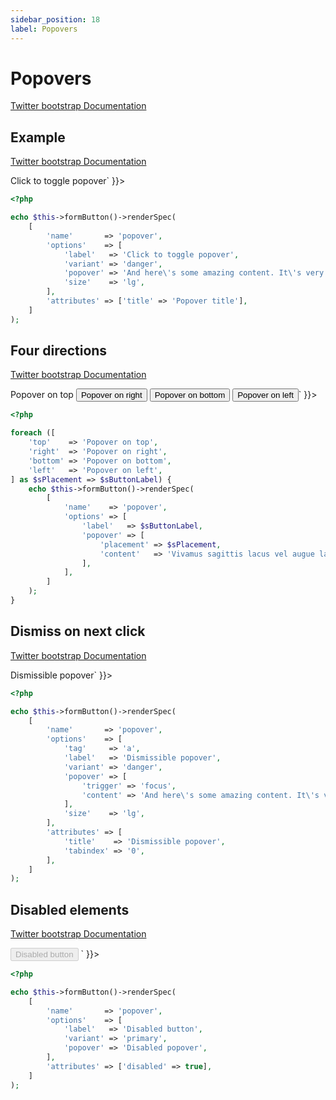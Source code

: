 ```yaml
---
sidebar_position: 18
label: Popovers
---
```



# Popovers

[Twitter bootstrap Documentation](https://getbootstrap.com/docs/4.5/components/popovers/)

## Example

[Twitter bootstrap Documentation](https://getbootstrap.com/docs/4.5/components/popovers/#example)

<Tabs>
<TabItem value="result" label="Result" default>
  <HtmlCode bootstrapVersion="4.5">
      <div dangerouslySetInnerHTML={{ __html: `<button type="button" name="popover" title="Popover title" class="btn btn-danger btn-lg" data-toggle="popover" data-content="And here's some amazing content. It's very engaging. Right?" value="">Click to toggle popover</button>` }}></div>
  </HtmlCode>
</TabItem>
<TabItem value="source" label="Source">

```php
<?php

echo $this->formButton()->renderSpec(
    [
        'name'       => 'popover',
        'options'    => [
            'label'   => 'Click to toggle popover',
            'variant' => 'danger',
            'popover' => 'And here\'s some amazing content. It\'s very engaging. Right?',
            'size'    => 'lg',
        ],
        'attributes' => ['title' => 'Popover title'],
    ]
);

```

</TabItem>
</Tabs>

## Four directions

[Twitter bootstrap Documentation](https://getbootstrap.com/docs/4.5/components/popovers/#four-directions)

<Tabs>
<TabItem value="result" label="Result" default>
  <HtmlCode bootstrapVersion="4.5">
      <div dangerouslySetInnerHTML={{ __html: `<button type="button" name="popover" class="btn btn-secondary" data-toggle="popover" data-content="Vivamus sagittis lacus vel augue laoreet rutrum faucibus." data-placement="top" data-container="body" value="">Popover on top</button>
<button type="button" name="popover" class="btn btn-secondary" data-toggle="popover" data-content="Vivamus sagittis lacus vel augue laoreet rutrum faucibus." data-placement="right" data-container="body" value="">Popover on right</button>
<button type="button" name="popover" class="btn btn-secondary" data-toggle="popover" data-content="Vivamus sagittis lacus vel augue laoreet rutrum faucibus." data-placement="bottom" data-container="body" value="">Popover on bottom</button>
<button type="button" name="popover" class="btn btn-secondary" data-toggle="popover" data-content="Vivamus sagittis lacus vel augue laoreet rutrum faucibus." data-placement="left" data-container="body" value="">Popover on left</button>` }}></div>
  </HtmlCode>
</TabItem>
<TabItem value="source" label="Source">

```php
<?php

foreach ([
    'top'    => 'Popover on top',
    'right'  => 'Popover on right',
    'bottom' => 'Popover on bottom',
    'left'   => 'Popover on left',
] as $sPlacement => $sButtonLabel) {
    echo $this->formButton()->renderSpec(
        [
            'name'    => 'popover',
            'options' => [
                'label'   => $sButtonLabel,
                'popover' => [
                    'placement' => $sPlacement,
                    'content'   => 'Vivamus sagittis lacus vel augue laoreet rutrum faucibus.',
                ],
            ],
        ]
    );
}

```

</TabItem>
</Tabs>

## Dismiss on next click

[Twitter bootstrap Documentation](https://getbootstrap.com/docs/4.5/components/popovers/#dismiss-on-next-click)

<Tabs>
<TabItem value="result" label="Result" default>
  <HtmlCode bootstrapVersion="4.5">
      <div dangerouslySetInnerHTML={{ __html: `<a title="Dismissible popover" tabindex="0" class="btn btn-danger btn-lg" role="button" data-toggle="popover" data-content="And here's some amazing content. It's very engaging. Right?" data-trigger="focus">Dismissible popover</a>` }}></div>
  </HtmlCode>
</TabItem>
<TabItem value="source" label="Source">

```php
<?php

echo $this->formButton()->renderSpec(
    [
        'name'       => 'popover',
        'options'    => [
            'tag'     => 'a',
            'label'   => 'Dismissible popover',
            'variant' => 'danger',
            'popover' => [
                'trigger' => 'focus',
                'content' => 'And here\'s some amazing content. It\'s very engaging. Right?',
            ],
            'size'    => 'lg',
        ],
        'attributes' => [
            'title'    => 'Dismissible popover',
            'tabindex' => '0',
        ],
    ]
);

```

</TabItem>
</Tabs>

## Disabled elements

[Twitter bootstrap Documentation](https://getbootstrap.com/docs/4.5/components/popovers/#disabled-elements)

<Tabs>
<TabItem value="result" label="Result" default>
  <HtmlCode bootstrapVersion="4.5">
      <div dangerouslySetInnerHTML={{ __html: `<span class="d-inline-block" data-content="Disabled popover" data-toggle="popover" tabindex="0">
  <button type="button" name="popover" disabled="disabled" class="btn btn-primary" style="pointer-events: none;" value="">Disabled button</button>
</span>` }}></div>
  </HtmlCode>
</TabItem>
<TabItem value="source" label="Source">

```php
<?php

echo $this->formButton()->renderSpec(
    [
        'name'       => 'popover',
        'options'    => [
            'label'   => 'Disabled button',
            'variant' => 'primary',
            'popover' => 'Disabled popover',
        ],
        'attributes' => ['disabled' => true],
    ]
);

```

</TabItem>
</Tabs>


